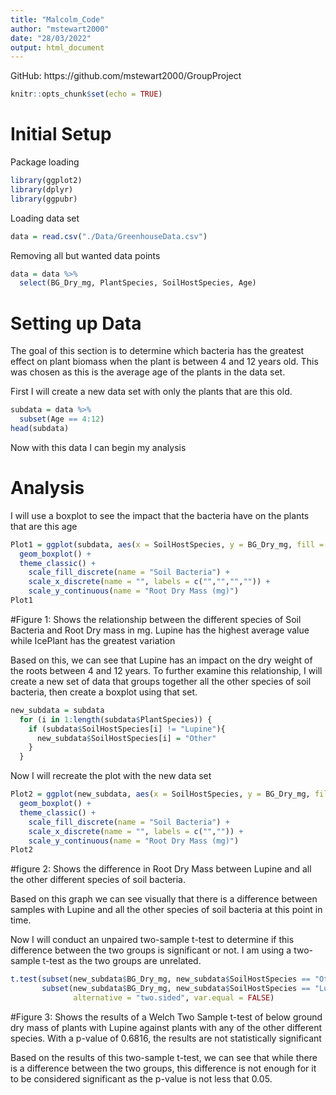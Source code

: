 ```yaml
---
title: "Malcolm_Code"
author: "mstewart2000"
date: "28/03/2022"
output: html_document
---
```


GitHub: https://github.com/mstewart2000/GroupProject

```r
knitr::opts_chunk$set(echo = TRUE)
```

# Initial Setup

Package loading
```r
library(ggplot2)
library(dplyr)
library(ggpubr)
```

Loading data set
```r
data = read.csv("./Data/GreenhouseData.csv")
```

Removing all but wanted data points
```r
data = data %>%
  select(BG_Dry_mg, PlantSpecies, SoilHostSpecies, Age)
```

# Setting up Data
The goal of this section is to determine which bacteria has the greatest effect on plant biomass when the plant is between 4 and 12 years old. This was chosen as this is the average age of the plants in the data set.

First I will create a new data set with only the plants that are this old.
```r
subdata = data %>%
  subset(Age == 4:12)
head(subdata)
```

Now with this data I can begin my analysis

# Analysis

I will use a boxplot to see the impact that the bacteria have on the plants that are this age
```r
Plot1 = ggplot(subdata, aes(x = SoilHostSpecies, y = BG_Dry_mg, fill = SoilHostSpecies)) +
  geom_boxplot() +
  theme_classic() +
    scale_fill_discrete(name = "Soil Bacteria") +
    scale_x_discrete(name = "", labels = c("","","","")) +
    scale_y_continuous(name = "Root Dry Mass (mg)")
Plot1
```
#Figure 1: Shows the relationship between the different species of Soil Bacteria and Root Dry mass in mg. Lupine has the highest average value while IcePlant has the greatest variation

Based on this, we can see that Lupine has an impact on the dry weight of the roots between 4 and 12 years. To further examine this relationship, I will create a new set of data that groups together all the other species of soil bacteria, then create a boxplot using that set.
```r
new_subdata = subdata
  for (i in 1:length(subdata$PlantSpecies)) {
    if (subdata$SoilHostSpecies[i] != "Lupine"){
      new_subdata$SoilHostSpecies[i] = "Other"
    }
  }
```

Now I will recreate the plot with the new data set
```r
Plot2 = ggplot(new_subdata, aes(x = SoilHostSpecies, y = BG_Dry_mg, fill = SoilHostSpecies)) +
  geom_boxplot() +
  theme_classic() +
    scale_fill_discrete(name = "Soil Bacteria") +
    scale_x_discrete(name = "", labels = c("","")) +
    scale_y_continuous(name = "Root Dry Mass (mg)")
Plot2
```
#figure 2: Shows the difference in Root Dry Mass between Lupine and all the other different species of soil bacteria.

Based on this graph we can see visually that there is a difference between samples with Lupine and all the other species of soil bacteria at this point in time.

Now I will conduct an unpaired two-sample t-test to determine if this difference between the two groups is significant or not. I am using a two-sample t-test as the two groups are unrelated.
```r
t.test(subset(new_subdata$BG_Dry_mg, new_subdata$SoilHostSpecies == "Other"),
       subset(new_subdata$BG_Dry_mg, new_subdata$SoilHostSpecies == "Lupine"),
              alternative = "two.sided", var.equal = FALSE)
```
#Figure 3: Shows the results of a Welch Two Sample t-test of below ground dry mass of plants with Lupine against plants with any of the other different species. With a p-value of 0.6816, the results are not statistically significant

Based on the results of this two-sample t-test, we can see that while there is a difference between the two groups, this difference is not enough for it to be considered significant as the p-value is not less that 0.05.